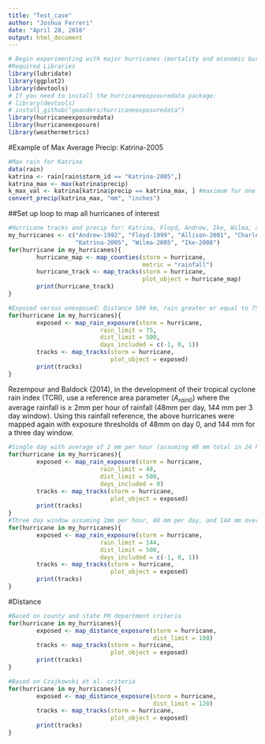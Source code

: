 ```yaml
---
title: "Test_case"
author: "Joshua Ferreri"
date: "April 28, 2016"
output: html_document
---
```


```r
# Begin experimenting with major hurricanes (mortality and economic burden)
#Required Libraries
library(lubridate)
library(ggplot2)
library(devtools)
# If you need to install the hurricaneexposuredata package: 
# library(devtools)
# install_github("geanders/hurricaneexposuredata")
library(hurricaneexposuredata)
library(hurricaneexposure)
library(weathermetrics)
```

#Example of Max Average Precip: Katrina-2005

```r
#Max rain for Katrina
data(rain)
katrina <- rain[rain$storm_id == "Katrina-2005",]
katrina_max <- max(katrina$precip)
k_max_val <- katrina[katrina$precip == katrina_max, ] #maximum for one day
convert_precip(katrina_max, "mm", "inches")
```

##Set up loop to map all hurricanes of interest 

```r
#Hurricane tracks and precip for: Katrina, Floyd, Andrew, Ike, Wilma, and Charley
my_hurricanes <- c("Andrew-1992", "Floyd-1999", "Allison-2001", "Charley-2004", 
                   "Katrina-2005", "Wilma-2005", "Ike-2008")
for(hurricane in my_hurricanes){
        hurricane_map <- map_counties(storm = hurricane, 
                                      metric = "rainfall")
        hurricane_track <- map_tracks(storm = hurricane, 
                                      plot_object = hurricane_map)
        print(hurricane_track)
}

#Exposed versus unexposed: Distance 500 km, rain greater or equal to 75 mm over 3 days
for(hurricane in my_hurricanes){
        exposed <- map_rain_exposure(storm = hurricane,
                          rain_limit = 75,
                          dist_limit = 500,
                          days_included = c(-1, 0, 1))
        tracks <- map_tracks(storm = hurricane, 
                             plot_object = exposed)
        print(tracks)
}
```

Rezempour and Baldock (2014), in the development of their tropical cyclone rain index (TCRI), use a reference area parameter ($A_{rain0}$) where the average rainfall is $\geq$ 2mm per hour of rainfall (48mm per day, 144 mm per 3 day window). Using this rainfall reference, the above hurricanes were mapped again with exposure thresholds of 48mm on day 0, and 144 mm for a three day window.

```r
#Single day with average of 2 mm per hour (assuming 48 mm total in 24 hours)
for(hurricane in my_hurricanes){
        exposed <- map_rain_exposure(storm = hurricane,
                          rain_limit = 48,
                          dist_limit = 500,
                          days_included = 0)
        tracks <- map_tracks(storm = hurricane, 
                             plot_object = exposed)
        print(tracks)
}
#Three day window assuming 2mm per hour, 48 mm per day, and 144 mm over three days
for(hurricane in my_hurricanes){
        exposed <- map_rain_exposure(storm = hurricane,
                          rain_limit = 144,
                          dist_limit = 500,
                          days_included = c(-1, 0, 1))
        tracks <- map_tracks(storm = hurricane, 
                             plot_object = exposed)
        print(tracks)
}
```

#Distance

```r
#Based on county and state PH department criteria
for(hurricane in my_hurricanes){
        exposed <- map_distance_exposure(storm = hurricane,
                                         dist_limit = 100)
        tracks <- map_tracks(storm = hurricane, 
                             plot_object = exposed)
        print(tracks)
}

#Based on Czajkowski et al. criteria
for(hurricane in my_hurricanes){
        exposed <- map_distance_exposure(storm = hurricane,
                                         dist_limit = 120)
        tracks <- map_tracks(storm = hurricane, 
                             plot_object = exposed)
        print(tracks)
}
```
